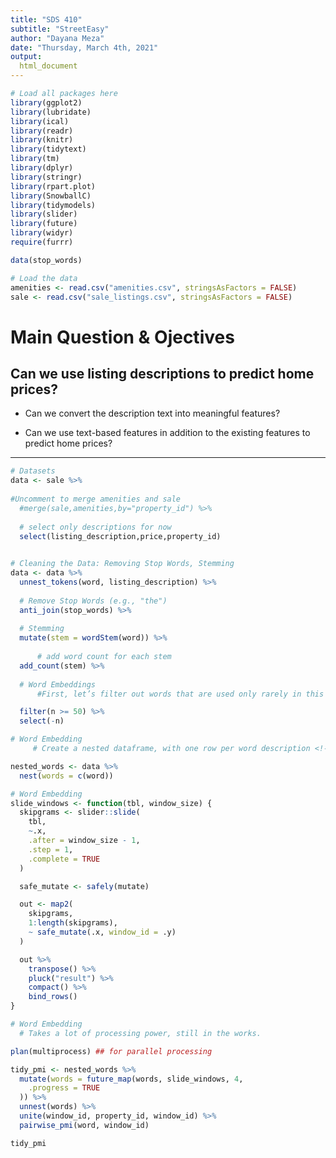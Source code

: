 ```yaml
---
title: "SDS 410"
subtitle: "StreetEasy"
author: "Dayana Meza"
date: "Thursday, March 4th, 2021"
output:
  html_document
---
```


```r
# Load all packages here
library(ggplot2)
library(lubridate)
library(ical)
library(readr)
library(knitr)
library(tidytext)
library(tm)
library(dplyr)
library(stringr)
library(rpart.plot)
library(SnowballC)
library(tidymodels)
library(slider)
library(future)
library(widyr)
require(furrr)

data(stop_words)

# Load the data 
amenities <- read.csv("amenities.csv", stringsAsFactors = FALSE)
sale <- read.csv("sale_listings.csv", stringsAsFactors = FALSE)

```

# Main Question & Ojectives

## Can we use listing descriptions to predict home prices? 

- Can we convert the description text into meaningful features? 

- Can we use text-based features in addition to the existing features to predict home prices? 

-------------------------------------------------------

<!-- Load Data -->

```r
# Datasets 
data <- sale %>% 
  
#Uncomment to merge amenities and sale 
  #merge(sale,amenities,by="property_id") %>% 
  
  # select only descriptions for now
  select(listing_description,price,property_id) 
  
```

<!-- Clean Data -->
  <!-- In this section, we will focus on removing stop words, stemming, and word embedding -->
  <!-- reference: https://smltar.com/stemming.html --> 

```r
# Cleaning the Data: Removing Stop Words, Stemming
data <- data %>%
  unnest_tokens(word, listing_description) %>% 
  
  # Remove Stop Words (e.g., "the")
  anti_join(stop_words) %>% 
  
  # Stemming 
  mutate(stem = wordStem(word)) %>% 
  
      # add word count for each stem 
  add_count(stem) %>% 
  
  # Word Embeddings
      #First, let’s filter out words that are used only rarely in this dataset 

  filter(n >= 50) %>%
  select(-n) 
```

```r
# Word Embedding 
     # Create a nested dataframe, with one row per word description <!--https://smltar.com/embeddings.html#understand-word-embeddings-by-finding-them-yourself-->

nested_words <- data %>%
  nest(words = c(word))
```

```r
# Word Embedding 
slide_windows <- function(tbl, window_size) {
  skipgrams <- slider::slide(
    tbl,
    ~.x,
    .after = window_size - 1,
    .step = 1,
    .complete = TRUE
  )

  safe_mutate <- safely(mutate)

  out <- map2(
    skipgrams,
    1:length(skipgrams),
    ~ safe_mutate(.x, window_id = .y)
  )

  out %>%
    transpose() %>%
    pluck("result") %>%
    compact() %>%
    bind_rows()
}
```


```r
# Word Embedding 
  # Takes a lot of processing power, still in the works. 

plan(multiprocess) ## for parallel processing

tidy_pmi <- nested_words %>%
  mutate(words = future_map(words, slide_windows, 4,
    .progress = TRUE
  )) %>%
  unnest(words) %>%
  unite(window_id, property_id, window_id) %>%
  pairwise_pmi(word, window_id)

tidy_pmi
```

<!-- Create Visualization of Frequency of Words --> 
<!--
```r
# Get top 5 frequent words
data_freq <- data %>%
  filter(row_number() <= 5)

# Build Viusalization
  # Arrange and make it blue!
ggplot(data = data, aes(x = stem, y = n)) +
  geom_col() 
```

<!-- Build a Classification Model --> 
<!--
```r
# 
```

-->